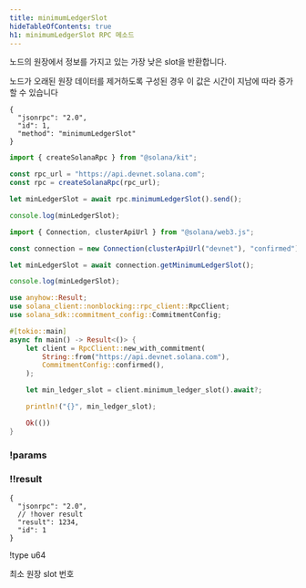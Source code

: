 ```yaml
---
title: minimumLedgerSlot
hideTableOfContents: true
h1: minimumLedgerSlot RPC 메소드
---
```


노드의 원장에서 정보를 가지고 있는 가장 낮은 slot을 반환합니다.

<Callout type="info">
  노드가 오래된 원장 데이터를 제거하도록 구성된 경우 이 값은 시간이 지남에 따라
  증가할 수 있습니다
</Callout>

<APIMethod>

```jsonc !!request curl
{
  "jsonrpc": "2.0",
  "id": 1,
  "method": "minimumLedgerSlot"
}
```

```ts !!request title="Kit"
import { createSolanaRpc } from "@solana/kit";

const rpc_url = "https://api.devnet.solana.com";
const rpc = createSolanaRpc(rpc_url);

let minLedgerSlot = await rpc.minimumLedgerSlot().send();

console.log(minLedgerSlot);
```

```ts !!request title="web3.js"
import { Connection, clusterApiUrl } from "@solana/web3.js";

const connection = new Connection(clusterApiUrl("devnet"), "confirmed");

let minLedgerSlot = await connection.getMinimumLedgerSlot();

console.log(minLedgerSlot);
```

```rs !!request title="Rust"
use anyhow::Result;
use solana_client::nonblocking::rpc_client::RpcClient;
use solana_sdk::commitment_config::CommitmentConfig;

#[tokio::main]
async fn main() -> Result<()> {
    let client = RpcClient::new_with_commitment(
        String::from("https://api.devnet.solana.com"),
        CommitmentConfig::confirmed(),
    );

    let min_ledger_slot = client.minimum_ledger_slot().await?;

    println!("{}", min_ledger_slot);

    Ok(())
}
```

### !params

### !!result

```jsonc !response
{
  "jsonrpc": "2.0",
  // !hover result
  "result": 1234,
  "id": 1
}
```

!type u64

최소 원장 slot 번호

</APIMethod>
